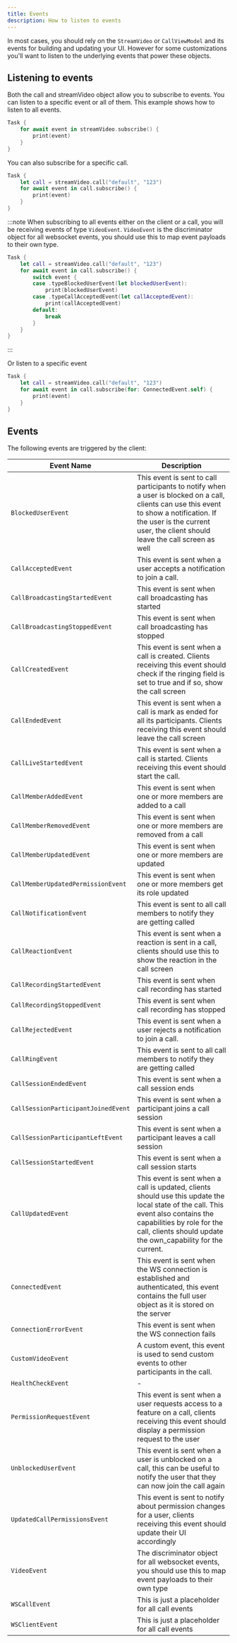 ```yaml
---
title: Events
description: How to listen to events
---
```


In most cases, you should rely on the `StreamVideo` or `CallViewModel` and its events for building and updating your UI. However for some customizations you'll want to listen to the underlying events that power these objects.

## Listening to events
Both the call and streamVideo object allow you to subscribe to events. You can listen to a specific event or all of them. This example shows how to listen to all events.

```swift
Task {
    for await event in streamVideo.subscribe() {
        print(event)
    }
}
```

You can also subscribe for a specific call.
```swift
Task {
    let call = streamVideo.call("default", "123")
    for await event in call.subscribe() {
        print(event)
    }
}
```

:::note
When subscribing to all events either on the client or a call, you will be receiving events of type `VideoEvent`. `VideoEvent` is the discriminator object for all websocket events, you should use this to map event payloads to their own type.

```swift
Task {
    let call = streamVideo.call("default", "123")
    for await event in call.subscribe() {
        switch event {
        case .typeBlockedUserEvent(let blockedUserEvent):
            print(blockedUserEvent)
        case .typeCallAcceptedEvent(let callAcceptedEvent):
            print(callAcceptedEvent)
        default:
            break
        }
    }
}
```
:::

Or listen to a specific event
```swift
Task {
    let call = streamVideo.call("default", "123")
    for await event in call.subscribe(for: ConnectedEvent.self) {
        print(event)
    }
}
```

## Events 

The following events are triggered by the client:


| Event Name | Description |
| ---------- | ----------- |
|`BlockedUserEvent`|This event is sent to call participants to notify when a user is blocked on a call, clients can use this event to show a notification.  If the user is the current user, the client should leave the call screen as well|
|`CallAcceptedEvent`|This event is sent when a user accepts a notification to join a call.|
|`CallBroadcastingStartedEvent`|This event is sent when call broadcasting has started|
|`CallBroadcastingStoppedEvent`|This event is sent when call broadcasting has stopped|
|`CallCreatedEvent`|This event is sent when a call is created. Clients receiving this event should check if the ringing  field is set to true and if so, show the call screen|
|`CallEndedEvent`|This event is sent when a call is mark as ended for all its participants. Clients receiving this event should leave the call screen|
|`CallLiveStartedEvent`|This event is sent when a call is started. Clients receiving this event should start the call.|
|`CallMemberAddedEvent`|This event is sent when one or more members are added to a call|
|`CallMemberRemovedEvent`|This event is sent when one or more members are removed from a call|
|`CallMemberUpdatedEvent`|This event is sent when one or more members are updated|
|`CallMemberUpdatedPermissionEvent`|This event is sent when one or more members get its role updated|
|`CallNotificationEvent`|This event is sent to all call members to notify they are getting called|
|`CallReactionEvent`|This event is sent when a reaction is sent in a call, clients should use this to show the reaction in the call screen|
|`CallRecordingStartedEvent`|This event is sent when call recording has started|
|`CallRecordingStoppedEvent`|This event is sent when call recording has stopped|
|`CallRejectedEvent`|This event is sent when a user rejects a notification to join a call.|
|`CallRingEvent`|This event is sent to all call members to notify they are getting called|
|`CallSessionEndedEvent`|This event is sent when a call session ends|
|`CallSessionParticipantJoinedEvent`|This event is sent when a participant joins a call session|
|`CallSessionParticipantLeftEvent`|This event is sent when a participant leaves a call session|
|`CallSessionStartedEvent`|This event is sent when a call session starts|
|`CallUpdatedEvent`|This event is sent when a call is updated, clients should use this update the local state of the call.  This event also contains the capabilities by role for the call, clients should update the own_capability for the current.|
|`ConnectedEvent`|This event is sent when the WS connection is established and authenticated, this event contains the full user object as it is stored on the server|
|`ConnectionErrorEvent`|This event is sent when the WS connection fails|
|`CustomVideoEvent`|A custom event, this event is used to send custom events to other participants in the call.|
|`HealthCheckEvent`|-|
|`PermissionRequestEvent`|This event is sent when a user requests access to a feature on a call, clients receiving this event should display a permission request to the user|
|`UnblockedUserEvent`|This event is sent when a user is unblocked on a call,  this can be useful to notify the user that they can now join the call again|
|`UpdatedCallPermissionsEvent`|This event is sent to notify about permission changes for a user, clients receiving this event should update their UI accordingly|
|`VideoEvent`|The discriminator object for all websocket events, you should use this to map event payloads to their own type|
|`WSCallEvent`|This is just a placeholder for all call events|
|`WSClientEvent`|This is just a placeholder for all call events|